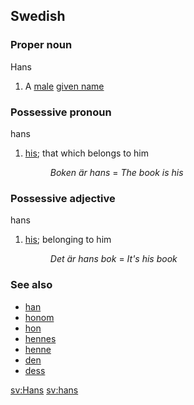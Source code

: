 == Swedish ==
=== Proper noun ===
;Hans
#A [[male]] [[given name]]

=== Possessive pronoun ===
;hans
#[[his]]; that which belongs to him
#:''Boken är hans'' = ''The book is his''

=== Possessive adjective ===
;hans
#[[his]]; belonging to him
#:''Det är hans bok'' = ''It's his book''

=== See also ===
*[[han]]
*[[honom]]
*[[hon]]
*[[hennes]]
*[[henne]]
*[[den]]
*[[dess]]

[[sv:Hans]]
[[sv:hans]]